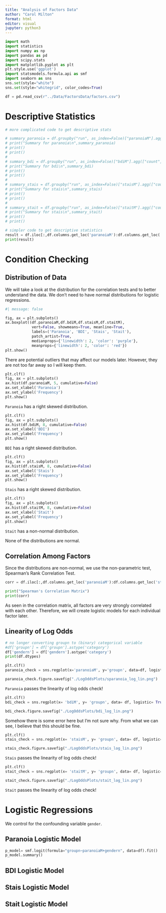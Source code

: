 ```yaml
---
title: "Analysis of Factors Data"
author: "Carol Milton"
format: html
editor: visual
jupyter: python3
---
```


```python
import math
import statistics
import numpy as np
import pandas as pd
import scipy.stats
import matplotlib.pyplot as plt
plt.style.use('ggplot')
import statsmodels.formula.api as smf
import seaborn as sns
sns.set(style="white")
sns.set(style="whitegrid", color_codes=True)
```


```python
df = pd.read_csv(r"../Data/FactorsData/factors.csv")
```

# Descriptive Statistics
```python
# more complicated code to get descriptive stats

# summary_paranoia = df.groupby("run", as_index=False)["paranoiaM"].agg(["count","min","max","mean","std"])
# print("Summary for paranoia\n",summary_paranoia)
# print()
# print()
# 
# summary_bdi = df.groupby("run", as_index=False)["bdiM"].agg(["count","min","max","mean","std"])
# print("Summary for bdi\n",summary_bdi)
# print()
# print()
# 
# summary_stais = df.groupby("run", as_index=False)["staisM"].agg(["count","min","max","mean","std"])
# print("Summary for stais\n",summary_stais)
# print()
# print()
# 
# summary_stait = df.groupby("run", as_index=False)["staitM"].agg(["count","min","max","mean","std"])
# print("Summary for stais\n",summary_stait)
# print()
# print()
```

```python
# simpler code to get descriptive statistics
result = df.iloc[:,df.columns.get_loc('paranoiaM'):df.columns.get_loc('staitM')+1].describe()
print(result)
```

# Condition Checking

## Distribution of Data
We will take a look at the distribution for the correlation tests and to better understand the data. We don't need to have normal distributions for logistic regressions.


```python
#| message: false

fig, ax = plt.subplots()
ax.boxplot((df.paranoiaM,df.bdiM,df.staisM,df.staitM),
            vert=False, showmeans=True, meanline=True,
            labels=('Paranoia', 'BDI', 'Stais', 'Stait'),
            patch_artist=True,
            medianprops={'linewidth': 2, 'color': 'purple'},
            meanprops={'linewidth': 2, 'color': 'red'})
plt.show()
```
There are potential outliers that may affect our models later. However, they are not too far away so I will keep them.


```python
plt.clf()
fig, ax = plt.subplots()
ax.hist(df.paranoiaM, 5, cumulative=False)
ax.set_xlabel('Paranoia')
ax.set_ylabel('Frequency')
plt.show()
```
`Paranoia` has a right skewed distribution.

```python
plt.clf()
fig, ax = plt.subplots()
ax.hist(df.bdiM, 8, cumulative=False)
ax.set_xlabel('BDI')
ax.set_ylabel('Frequency')
plt.show()
```
`BDI` has a right skewed distribution.

```python
plt.clf()
fig, ax = plt.subplots()
ax.hist(df.staisM, 8, cumulative=False)
ax.set_xlabel('Stais')
ax.set_ylabel('Frequency')
plt.show()
```
`Stais` has a right skewed distribution.

```python
plt.clf()
fig, ax = plt.subplots()
ax.hist(df.staitM, 8, cumulative=False)
ax.set_xlabel('Stait')
ax.set_ylabel('Frequency')
plt.show()
```
`Stait` has a non-normal distribution.

None of the distributions are normal.


## Correlation Among Factors
Since the distributions are non-normal, we use the non-parametric test, Spearman's Rank Correlation Test.

```python
corr = df.iloc[:,df.columns.get_loc('paranoiaM'):df.columns.get_loc('staitM')+1].corr(method='spearman')

print("Spearman's Correlation Matrix")
print(corr)
```
As seen in the correlation matrix, all factors are very strongly correlated with each other. Therefore, we will create logistic models for each individual factor later.

## Linearity of Log Odds
```python
# no longer converting groupn to (binary) categorical variable
#df['groupn'] = df['groupn'].astype('category')
df['gendern'] = df['gendern'].astype('category')
print(df.dtypes)
```

```python
plt.clf()
paranoia_check = sns.regplot(x='paranoiaM', y='groupn', data=df, logistic=True).set_title("Paranoia Log Odds Linear Plot")

paranoia_check.figure.savefig("./LogOddsPlots/sparanoia_log_lin.png")
```

`Paranoia` passes the linearity of log odds check!

```python
plt.clf()
bdi_check = sns.regplot(x= 'bdiM', y= 'groupn', data= df, logistic= True).set_title("Depression Log Odds Linear Plot")

bdi_check.figure.savefig("./LogOddsPlots/bdi_log_lin.png")
```
Somehow there is some error here but I'm not sure why. From what we can see, I believe that this should be fine.

```python
plt.clf()
stais_check = sns.regplot(x= 'staisM', y= 'groupn', data= df, logistic= True).set_title("State Anxiety Log Odds Linear Plot")

stais_check.figure.savefig("./LogOddsPlots/stais_log_lin.png")
```

`Stais` passes the linearity of log odds check!

```python
plt.clf()
stait_check = sns.regplot(x= 'staitM', y= 'groupn', data= df, logistic= True).set_title("Trait Anxiety Log Odds Linear Plot")

stait_check.figure.savefig("./LogOddsPlots/stait_log_lin.png")
```

`Stait` passes the linearity of log odds check!

# Logistic Regressions
We control for the confounding variable `gender`.

## Paranoia Logistic Model
```python
p_model= smf.logit(formula="groupn~paranoiaM+gendern", data=df).fit()
p_model.summary()
```


## BDI Logistic Model

## Stais Logistic Model

## Stait Logistic Model



